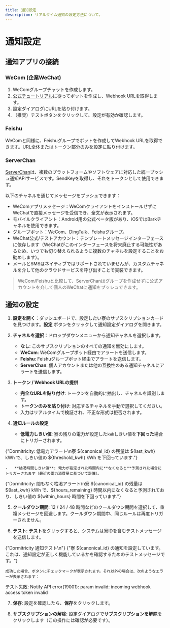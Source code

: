 ```yaml
---
title: 通知設定
description: リアルタイム通知の設定方法について。
---
```



# 通知設定

## 通知アプリの接続

### WeCom (企業WeChat)

1.  WeComグループチャットを作成します。
2.  [公式チュートリアル](https://open.work.weixin.qq.com/help2/pc/14931)に従ってボットを作成し、Webhook URLを取得します。
3.  設定ダイアログにURLを貼り付けます。
4.  （推奨）テストボタンをクリックして、設定が有効か確認します。

### Feishu

WeComと同様に、Feishuグループでボットを作成してWebhook URLを取得できます。URL全体またはトークン部分のみを設定に貼り付けます。

### ServerChan

[ServerChan](https://sct.ftqq.com/)は、複数のプラットフォームやソフトウェアに対応した統一プッシュ通知APIサービスです。SendKeyを取得し、それをトークンとして使用できます。

以下のチャネルを通じてメッセージをプッシュできます：

-   WeComアプリメッセージ：WeComクライアントをインストールせずにWeChatで直接メッセージを受信でき、全文が表示されます。
-   モバイルクライアント：Android用の公式ベータ版があり、iOSではBarkチャネルを使用できます。
-   グループボット：WeCom、DingTalk、Feishuグループ。
-   WeChat公式/テストアカウント：テンプレートメッセージインターフェースに依存します（WeChatがこのインターフェースを将来廃止する可能性があるため、いつでも切り替えられるように複数のチャネルを設定することをお勧めします）。
-   メールとSMSはネイティブではサポートされていませんが、カスタムチャネルを介して他のクラウドサービスを呼び出すことで実装できます。

> WeCom/Feishuと比較して、ServerChanはグループを作成せずに公式アカウントを介して個人のWeChatに通知をプッシュできます。

## 通知の設定

1.  **設定を開く**：ダッシュボードで、設定したい寮のサブスクリプションカードを見つけます。**設定** <Settings className="h-4 w-4 inline-block align-middle ml-1" /> ボタンをクリックして通知設定ダイアログを開きます。

2.  **チャネルを選択**：ドロップダウンメニューから通知チャネルを選択します。
    -   <InlineChannelIcon channel="none" /> **なし**: このサブスクリプションのすべての通知を無効にします。
    -   <InlineChannelIcon channel="wxwork" /> **WeCom**: WeComグループボット経由でアラートを送信します。
    -   <InlineChannelIcon channel="feishu" /> **Feishu**: Feishuグループボット経由でアラートを送信します。
    -   <InlineChannelIcon channel="serverchan" /> **ServerChan**: 個人アカウントまたは他の互換性のある通知チャネルにアラートを送信します。

3.  **トークン / Webhook URLの提供**
    -   **完全なURLを貼り付け**: トークンを自動的に抽出し、チャネルを識別します。
    -   **トークンのみを貼り付け**: 対応するチャネルを手動で選択してください。
    -   入力はリアルタイムで検証され、不正な形式は拒否されます。

4.  **通知ルールの設定**
    -   **低電力しきい値**: 寮の残りの電力が設定した`kWh`しきい値を**下回った**場合にトリガーされます。

<CodeBlock title="txt">{"Dormitricity: 低電力アラート\n寮 ${canonical_id} の残量は ${last_kwh} kWh で、しきい値の ${threshold_kwh} kWh を下回っています."}</CodeBlock>

    -   **枯渇時間しきい値**: 電力が指定された時間内に**なくなると**予測された場合にトリガーされます（最近の電力消費量に基づいて計算）。

<CodeBlock title="txt">
  {"Dormitricity: 間もなく枯渇アラート\n寮 ${canonical_id} の残量は ${last_kwh} kWh で、${hours_remaining} 時間以内になくなると予測されており、しきい値の ${within_hours} 時間を下回っています."} 
</CodeBlock>

5.  **クールダウン期間**: 12 / 24 / 48 時間などのクールダウン期間を選択して、重複メッセージを回避します。クールダウン期間中、同じルールは再度トリガーされません。

6.  **テスト**: **テスト**をクリックすると、システムは寮IDを含むテストメッセージを送信します。

<CodeBlock title="txt">
  {"Dormitricity 通知テスト\n"}
  {"寮 ${canonical_id} の通知を設定しています。これは、通知設定が正しく機能しているかを確認するためのテストメッセージです。"}
</CodeBlock>

    成功した場合、ボタンにチェックマークが表示されます。それ以外の場合は、次のようなエラーが表示されます：

<CodeBlock title="txt">
  テスト失敗: Notify API error(19001): param invalid: incoming webhook access token invalid
</CodeBlock>

7.  **保存**: 設定を確認したら、**保存**をクリックします。

8.  **サブスクリプションの解除**: 設定ダイアログで**サブスクリプションを解除**をクリックします（この操作には確認が必要です）。